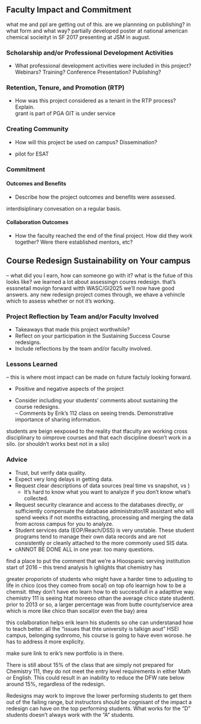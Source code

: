 ## Faculty Impact and Commitment

what me and ppl are getting out of this. 
are we plannning on publishing? in what form and what way? 
partially developed poster at national american chemical socieityt in SF 2017
presenting at JSM in august. 



### Scholarship and/or Professional Development Activities

* What professional development activities were included in this project? Webinars? Training? Conference Presentation? Publishing?

### Retention, Tenure, and Promotion (RTP)

* How was this project considered as a tenant in the RTP process?  Explain.  
grant is part of PGA 
GIT is under service


### Creating Community

* How will this project be used on campus? Dissemination?


* pilot for ESAT



### Commitment

#### Outcomes and Benefits
* Describe how the project outcomes and benefits were assessed.  

interdisiplinary convesation on a regular basis. 


#### Collaboration Outcomes
* How the faculty reached the end of the final project. How did they work together?  Were there established mentors, etc?  

## Course Redesign Sustainability on Your campus

-- what did you l earn, 
how can someone go with it? 
what is the futue of this looks like? 
we learned a lot about assessingn coures redesign. that's esssnetail movign forward witth WASC/GI2025 we'll now have good answers. 
any new redesign project comes through, we ehave a vehincle which to assess whether or not it's working. 


### Project Reflection by Team and/or Faculty Involved
* Takeaways that made this project worthwhile?
* Reflect on your participation in the Sustaining Success Course redesigns.
* Include reflections by the team and/or faculty involved.  


### Lessons Learned

-- this is where most impact can  be made on future factuly looking forward. 

* Positive and negative aspects of the project

* Consider including your students' comments about sustaining the course redesigns.  
-- Comments by Erik's 112 class on seeing trends. Demonstrative importance of sharing information.

students are beign eexposed to the reality that tfaculty are working cross disciplinary to oimprove courses and that each discipline doesn't work in a silo. (or shouldn't
works best not in a silo)



### Advice
* Trust, but verify data quality.
* Expect very long delays in getting data. 
* Request clear descriptions of data sources (real time vs snapshot, vs )
  - It's hard to know what you want to analyze if you don't know what's collected.
* Request security clearance and access to the databases directly, *or* sufficiently compensate the database administrator/IR assistant who will spend weeks if not months extracting, processing and merging the data from across campus for you to analyze. 
* Student services data (EOP/Reach/DSS) is very unstable. These student programs tend to manage their own data records and are not consistently or cleanly attached to the more commonly used SIS data.  
* cANNOT BE DONE ALL in one year. too many questions. 


find a place to put the comment that we're a Hioospanic serving institution start of 2016 -- this trend analysis h ighlights that chemistry has 


greater proporiotn of students who  might have a  harder time to adjusting to life in chico (cos they comeo from socal) on top ofo learnign how to be a chemsit. tthey don't have eto learn how to eb successfull in a adapttive way. 
chemistry 111 is seeing htat moreeso othan the average chico state studentt. prior to 2013 or so, a larger percentage was from butte county/service area which is more like chico than socal(or even the bay) area 

this colalboration helps erik learn his students so ohe can understanad how to teach better. 
all the "issues that thte university is talkign aout" HSEI campus, belonging sydnromo, his course is going to have even worose. he has to address it more explicity. 


make sure link to erik's new portfolio is in there. 


There is still about 15% of the class that are simply not prepared for Chemistry 111, they do not meet the entry level requirements in either Math or English. This could result in an inability to reduce the DFW rate below around 15%, regardless of the redesign. 

Redesigns may work to improve the lower performing students to get them out of the failing range, but instructors should be cognisant of the impact a redesign can have on the top performing students. What works for the "D" students doesn't always work with the "A" students. 




 
